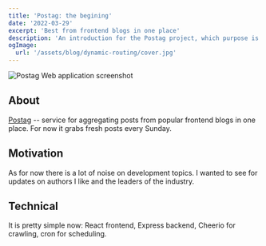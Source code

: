 ```yaml
---
title: 'Postag: the begining'
date: '2022-03-29'
excerpt: 'Best from frontend blogs in one place'
description: 'An introduction for the Postag project, which purpose is to make webdev life easier'
ogImage:
  url: '/assets/blog/dynamic-routing/cover.jpg'
---
```


![Postag Web application screenshot](/assets/blog/postag-announce/screen.png)

## About

[Postag](https://postag.hobo.wtf/) -- service for aggregating posts from popular frontend blogs in one place. For now it grabs fresh posts every Sunday.

## Motivation

As for now there is a lot of noise on development topics. I wanted to see for updates on authors I like and the leaders of the industry.

## Technical

It is pretty simple now: React frontend, Express backend, Cheerio for crawling, cron for scheduling.
